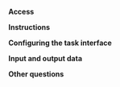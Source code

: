 
**Access**

<FaqGiveAccess/>

**Instructions**

<FaqShowInstructions/>

<FaqVideoPlayer/>

<FaqDifferentInstructions/>

**Configuring the task interface**

<FaqImageExpand/>

<FaqLoadingAudioFiles/>

<FaqMobileTaskDisplay/>

<FaqDifferentNumbers/>

<FaqAddText/>

<FaqHideExpandable/>

<FaqPassValue/>

<FaqLinkNotRequired/>

<FaqCalendar/>

<FaqMakeTasks/>

<FaqDeselectRadio/>

<FaqShowPhoto/>

<FaqPreventAddingPhotos/>

<FaqSetsolution/>

<FaqDifferentAreas/>

<FaqVueMarkup/>

<FaqSideBySide/>

<FaqChangeBackground/>

<FaqOwnColors/>

<FaqValidateData/>

<FaqLineByLine/>

<FaqSliders/>

<FaqExpandWindow/>

<FaqUseInputData/>

<FaqDisplayFormattedText/>

<FaqUseOwnJs/>

<FaqVariableNumber/>

<FaqImplementPrettifier/>

<FaqDisplayText/>

<FaqNoSelectableObject/>

**Input and output data**

<FaqInsertFunction/>

<FaqAddMask/>

<FaqNeedConvert/>

<FaqOutputData/>

<FaqControlProduct/>

**Other questions**

<FaqManyClasses/>